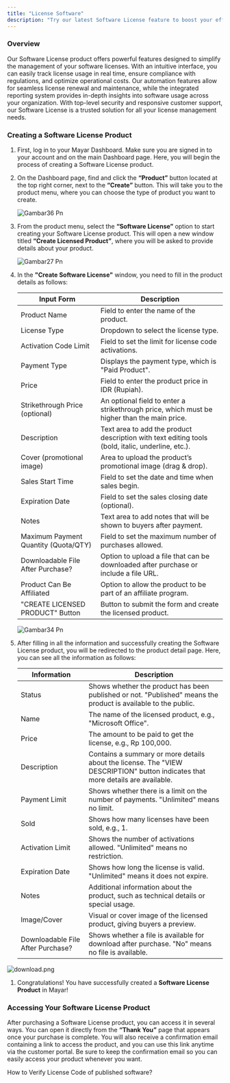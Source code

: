 ```yaml
---
title: "License Software"
description: "Try our latest Software License feature to boost your efficiency and productivity today!"
---
```


### Overview

Our Software License product offers powerful features designed to simplify the management of your software licenses. With an intuitive interface, you can easily track license usage in real time, ensure compliance with regulations, and optimize operational costs. Our automation features allow for seamless license renewal and maintenance, while the integrated reporting system provides in-depth insights into software usage across your organization. With top-level security and responsive customer support, our Software License is a trusted solution for all your license management needs.

### Creating a Software License Product

1. First, log in to your Mayar Dashboard. Make sure you are signed in to your account and on the main Dashboard page. Here, you will begin the process of creating a Software License product.
2. On the Dashboard page, find and click the **“Product”** button located at the top right corner, next to the **“Create”** button. This will take you to the product menu, where you can choose the type of product you want to create.

   ![Gambar36 Pn](/images/gambar36.png)
3. From the product menu, select the **“Software License”** option to start creating your Software License product. This will open a new window titled **“Create Licensed Product”**, where you will be asked to provide details about your product.

   ![Gambar27 Pn](/images/gambar27.png)
4. In the **"Create Software License"** window, you need to fill in the product details as follows:

   | Input Form                           | Description                                                                                       |
   | ------------------------------------ | ------------------------------------------------------------------------------------------------- |
   | Product Name                         | Field to enter the name of the product.                                                           |
   | License Type                         | Dropdown to select the license type.                                                              |
   | Activation Code Limit                | Field to set the limit for license code activations.                                              |
   | Payment Type                         | Displays the payment type, which is "Paid Product".                                               |
   | Price                                | Field to enter the product price in IDR (Rupiah).                                                 |
   | Strikethrough Price (optional)       | An optional field to enter a strikethrough price, which must be higher than the main price.       |
   | Description                          | Text area to add the product description with text editing tools (bold, italic, underline, etc.). |
   | Cover (promotional image)            | Area to upload the product’s promotional image (drag & drop).                                     |
   | Sales Start Time                     | Field to set the date and time when sales begin.                                                  |
   | Expiration Date                      | Field to set the sales closing date (optional).                                                   |
   | Notes                                | Text area to add notes that will be shown to buyers after payment.                                |
   | Maximum Payment Quantity (Quota/QTY) | Field to set the maximum number of purchases allowed.                                             |
   | Downloadable File After Purchase?    | Option to upload a file that can be downloaded after purchase or include a file URL.              |
   | Product Can Be Affiliated            | Option to allow the product to be part of an affiliate program.                                   |
   | "CREATE LICENSED PRODUCT" Button     | Button to submit the form and create the licensed product.                                        |

   ![Gambar34 Pn](/images/gambar34.png)
5. After filling in all the information and successfully creating the Software License product, you will be redirected to the product detail page. Here, you can see all the information as follows:

   | Information                       | Description                                                                                                                    |
   | --------------------------------- | ------------------------------------------------------------------------------------------------------------------------------ |
   | Status                            | Shows whether the product has been published or not. "Published" means the product is available to the public.                 |
   | Name                              | The name of the licensed product, e.g., "Microsoft Office".                                                                    |
   | Price                             | The amount to be paid to get the license, e.g., Rp 100,000.                                                                    |
   | Description                       | Contains a summary or more details about the license. The "VIEW DESCRIPTION" button indicates that more details are available. |
   | Payment Limit                     | Shows whether there is a limit on the number of payments. "Unlimited" means no limit.                                          |
   | Sold                              | Shows how many licenses have been sold, e.g., 1.                                                                               |
   | Activation Limit                  | Shows the number of activations allowed. "Unlimited" means no restriction.                                                     |
   | Expiration Date                   | Shows how long the license is valid. "Unlimited" means it does not expire.                                                     |
   | Notes                             | Additional information about the product, such as technical details or special usage.                                          |
   | Image/Cover                       | Visual or cover image of the licensed product, giving buyers a preview.                                                        |
   | Downloadable File After Purchase? | Shows whether a file is available for download after purchase. "No" means no file is available.                                |

![download.png](/images/download.png)

1. Congratulations\! You have successfully created a **Software License Product** in Mayar\!

### Accessing Your Software License Product

After purchasing a Software License product, you can access it in several ways. You can open it directly from the **“Thank You”** page that appears once your purchase is complete. You will also receive a confirmation email containing a link to access the product, and you can use this link anytime via the customer portal. Be sure to keep the confirmation email so you can easily access your product whenever you want.

<Tip>
  How to Verify License Code of published software?
</Tip>